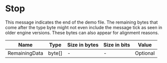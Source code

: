 # Stop

This message indicates the end of the demo file. The remaining bytes that come after the type byte might not even
include the message tick as seen in older engine versions. These bytes can also appear for alignment reasons.

<!-- @dem-gen-begin:Stop -->
| Name | Type | Size in bytes | Size in bits | Value |
| --- | --- | --- | --- | --- |
| RemainingData | byte[] | - | - | Optional |

<!-- @dem-gen-end:Stop -->
